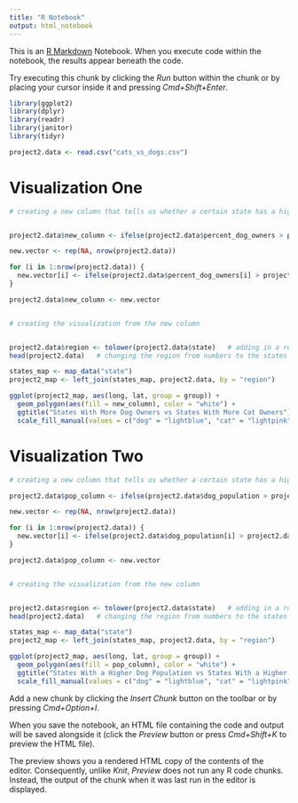 ```yaml
---
title: "R Notebook"
output: html_notebook
---
```


This is an [R Markdown](http://rmarkdown.rstudio.com) Notebook. When you execute code within the notebook, the results appear beneath the code. 

Try executing this chunk by clicking the *Run* button within the chunk or by placing your cursor inside it and pressing *Cmd+Shift+Enter*. 


```r


library(ggplot2)
library(dplyr)
library(readr)
library(janitor)
library(tidyr)

project2.data <- read.csv("cats_vs_dogs.csv")


```


# Visualization One

```r

# creating a new column that tells us whether a certain state has a higher percentage of dog owners or a higher percentage of cat owners 


project2.data$new_column <- ifelse(project2.data$percent_dog_owners > project2.data$percent_cat_owners, "dog", "cat")

new.vector <- rep(NA, nrow(project2.data))

for (i in 1:nrow(project2.data)) {
  new.vector[i] <- ifelse(project2.data$percent_dog_owners[i] > project2.data$percent_cat_owners[i], "dog", "cat")
}

project2.data$new_column <- new.vector


# creating the visualization from the new column 


project2.data$region <- tolower(project2.data$state)   # adding in a region column to the left of the data table 
head(project2.data)   # changing the region from numbers to the states #project2.data$region <- project2.data$state

states_map <- map_data("state")
project2_map <- left_join(states_map, project2.data, by = "region")

ggplot(project2_map, aes(long, lat, group = group)) +
  geom_polygon(aes(fill = new_column), color = "white") + 
  ggtitle("States With More Dog Owners vs States With More Cat Owners") +
  scale_fill_manual(values = c("dog" = "lightblue", "cat" = "lightpink"))


```


# Visualization Two

```r

# creating a new column that tells us whether a certain state has a higher dog population or a higher cat population 

project2.data$pop_column <- ifelse(project2.data$dog_population > project2.data$cat_population, "dog", "cat")

new.vector <- rep(NA, nrow(project2.data))

for (i in 1:nrow(project2.data)) {
  new.vector[i] <- ifelse(project2.data$dog_population[i] > project2.data$cat_population[i], "dog", "cat")
}

project2.data$pop_column <- new.vector


# creating the visualization from the new column 


project2.data$region <- tolower(project2.data$state)   # adding in a region column to the left of the data table 
head(project2.data)   # changing the region from numbers to the states #project2.data$region <- project2.data$state

states_map <- map_data("state")
project2_map <- left_join(states_map, project2.data, by = "region")

ggplot(project2_map, aes(long, lat, group = group)) +
  geom_polygon(aes(fill = pop_column), color = "white") + 
  ggtitle("States With a Higher Dog Population vs States With a Higher Cat Population") +
  scale_fill_manual(values = c("dog" = "lightblue", "cat" = "lightpink"))


```

Add a new chunk by clicking the *Insert Chunk* button on the toolbar or by pressing *Cmd+Option+I*.

When you save the notebook, an HTML file containing the code and output will be saved alongside it (click the *Preview* button or press *Cmd+Shift+K* to preview the HTML file). 

The preview shows you a rendered HTML copy of the contents of the editor. Consequently, unlike *Knit*, *Preview* does not run any R code chunks. Instead, the output of the chunk when it was last run in the editor is displayed.

